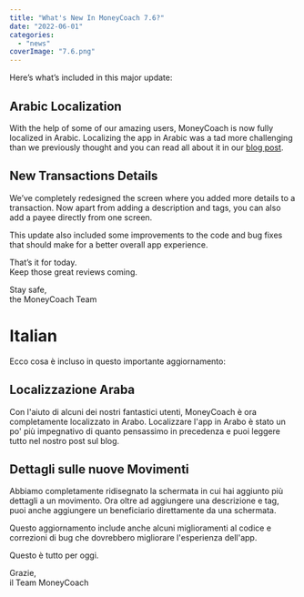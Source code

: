 ```yaml
---
title: "What's New In MoneyCoach 7.6?"
date: "2022-06-01"
categories: 
  - "news"
coverImage: "7.6.png"
---
```


Here’s what’s included in this major update:

## Arabic Localization

With the help of some of our amazing users, MoneyCoach is now fully localized in Arabic. Localizing the app in Arabic was a tad more challenging than we previously thought and you can read all about it in our [blog post](https://moneycoach.ai/moneycoach-in-arabic-a-journey-of-discovery-and-understanding/).

## New Transactions Details

We’ve completely redesigned the screen where you added more details to a transaction. Now apart from adding a description and tags, you can also add a payee directly from one screen. 

This update also included some improvements to the code and bug fixes that should make for a better overall app experience.

That’s it for today.  
Keep those great reviews coming.

Stay safe,  
the MoneyCoach Team

# Italian

Ecco cosa è incluso in questo importante aggiornamento:

## Localizzazione Araba

Con l'aiuto di alcuni dei nostri fantastici utenti, MoneyCoach è ora completamente localizzato in Arabo. Localizzare l'app in Arabo è stato un po' più impegnativo di quanto pensassimo in precedenza e puoi leggere tutto nel nostro post sul blog.

## Dettagli sulle nuove Movimenti

Abbiamo completamente ridisegnato la schermata in cui hai aggiunto più dettagli a un movimento. Ora oltre ad aggiungere una descrizione e tag, puoi anche aggiungere un beneficiario direttamente da una schermata.

Questo aggiornamento include anche alcuni miglioramenti al codice e correzioni di bug che dovrebbero migliorare l'esperienza dell'app.

Questo è tutto per oggi.

Grazie,  
il Team MoneyCoach
